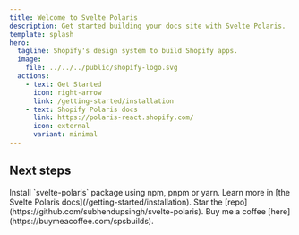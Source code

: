 ```yaml
---
title: Welcome to Svelte Polaris
description: Get started building your docs site with Svelte Polaris.
template: splash
hero:
  tagline: Shopify's design system to build Shopify apps.
  image:
    file: ../../../public/shopify-logo.svg
  actions:
    - text: Get Started
      icon: right-arrow
      link: /getting-started/installation
    - text: Shopify Polaris docs
      link: https://polaris-react.shopify.com/
      icon: external
      variant: minimal
---
```



## Next steps

<CardGrid>
	<Card title="Install Package" icon="pencil">
		Install `svelte-polaris` package using npm, pnpm or yarn.
	</Card>
	<Card title="Read the docs" icon="open-book">
		Learn more in [the Svelte Polaris docs](/getting-started/installation).
	</Card>
	<Card title="Star the repo" icon="star">
		Star the [repo](https://github.com/subhendupsingh/svelte-polaris).
	</Card>
	<Card title="Buy me a coffee" icon="information">
		Buy me a coffee [here](https://buymeacoffee.com/spsbuilds).
	</Card>
</CardGrid>
